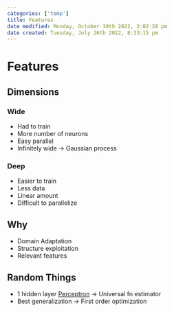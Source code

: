 ```yaml
---
categories: ['temp']
title: Features
date modified: Monday, October 10th 2022, 2:02:28 pm
date created: Tuesday, July 26th 2022, 8:33:15 pm
---
```


# Features

## Dimensions

### Wide
- Had to train
- More number of neurons
- Easy parallel
- Infinitely wide -> Gaussian process

### Deep
- Easier to train
- Less data
- Linear amount
- Difficult to parallelize

## Why
- Domain Adaptation
- Structure exploitation
- Relevant features

## Random Things
- 1 hidden layer [Perceptron](Perceptron.qmd) -> Universal fn estimator
- Best generalization -> First order optimization



